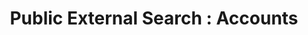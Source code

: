 ---
"title" : "Public External Search : Accounts"
openapi: post /v1/public/external_search/{databaseName}/accounts
---